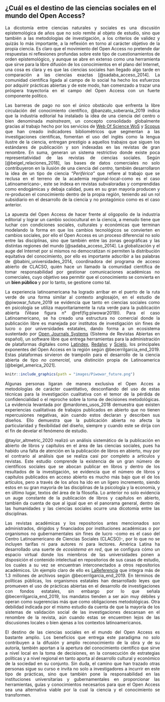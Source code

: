 ## ¿Cuál es el destino de las ciencias sociales en el mundo del Open Access?

<div style="text-align: justify">La dicotomía entre ciencias naturales y sociales es una discusión epistemológica de años que no solo remite al objeto de estudio, sino que también a las metodologías de investigación, a los criterios de validez y quizás lo más importante, a la reflexión en torno al carácter objetivo de la propia ciencia. Es claro que el movimiento del Open Access no pretende dar respuestas ni reflexiones profundas sobre este tipo de cuestionamientos de orden epistemológico, y aunque se abre en extenso como una herramienta que sirve para la libre difusión de los conocimientos en el plano del Internet, una cosa es clara y es que las ciencias sociales han llegado algo tarde en comparación a las ciencias exactas [@sadaba_acceso_2014]. La comunidad científica ligada al campo de lo social ha hecho los esfuerzos por adquirir prácticas abiertas y de este modo, han comenzado a trazar una próspera trayectoria en el campo del Open Access con un fuerte componente político.

Las barreras de pago no son el único obstáculo que enfrenta la libre circulación del conocimiento científico, @banzato_soberania_2019 indica que la industria editorial ha instalado la idea de una ciencia del centro o bien denominada *mainstream*, un concepto consolidado globalmente gracias al trabajo hecho por los servicios de [Web Of Science WoS](https://clarivate.com/webofsciencegroup/release-notes/wos/new-wos-admin-faq/){target="_blank"} y [Scopus](https://www.elsevier.com/solutions/scopus?dgcid=RN_AGCM_Sourced_300005030){target="_blank"} que han creado indicadores bibliométricos que segmentan a las investigaciones científicas, fomentan el uso del inglés como la lengua ilustre de la ciencia, entregan prestigio a aquellos trabajos que siguen los estándares de publicación y son indexadas en las revistas de gran renombre. En suma, generan un sistema restrictivo donde existe poca representatividad de las revistas de ciencias sociales. Según [@beigel_relaciones_2018], las bases de datos comerciales no solo contribuyeron en la ilusión de una ciencia del *centro*, también desarrollaron la idea de un tipo de ciencia *"Periférica"* que refiere al trabajo que se reclusa en el terreno de la academia regional-local-como es el caso Latinoamericano-, este se indexa en revistas subvaloradas y comprendidas como endogámicas y debaja calidad, pues en su gran mayoría producen y re-producen el conocimiento dentro de la propia región, teniendo así un rol subsidiario en el desarrollo de la ciencia y no protagónico como es el caso anterior.

La apuesta del Open Access de hacer frente al oligopolio de la industria editorial y lograr un cambio sociocultural en la ciencia, a menudo tiene que luchar con condiciones sociales, culturales y económicas que terminan modelando la forma en que los cambios tecnológicos se convierten en cambios sociales, por ello el Open Access es un proceso diferencial no solo entre las disciplinas, sino que también entre las zonas geográficas y las distintas regiones del mundo [@sadaba_acceso_2014]. La globalización y el auge del Internet por sí mismos no democratizan ni permiten la distribución equitativa del conocimiento, por ello es importante adscribir a las palabras de @babini_universidades_2014, coordinadora del programa de acceso abierto de CLACSO, quién hace un llamado la comunidad científica de tomar responsabilidad por gestionar comunicaciones académicas no comerciales, cuyo objetivo sea permitir que el conocimiento se convierta en un **bien público** y por lo tanto, se gestione como tal.

La experiencia latinoamericana ha logrado arribar en el puerto de la ruta verde de una forma similar al contexto anglosajón, en el estudio de @piwowar_future_2019 se evidencia que tanto en ciencias sociales como en psicología se utiliza mayoritariamente la ruta verde para la publicación abierta (Véase figura n° \@ref(fig:piwowar2019)). Para el caso Latinoamericano, se ha creado una estructura no comercial donde la publicación libre es manejada por institutos de investigación sin fines de lucro o por universidades estatales, dando forma a un ecosistema sustentado por [Open Journals Systems](https://openjournalsystems.com/){target="_blank"} (Sistema de Revistas Abiertas en español), un software libre que entrega herramientas para la administración de plataformas digitales como [Latindex](https://www.latindex.org/latindex/inicio){target="_blank"}, [Redalyc](https://www.redalyc.org/){target="_blank"} y [Scielo](https://scielo.org/es/){target="_blank"}, los principales exponentes del Open Access en la región según @becerrilgarcia_end_2019. Estas plataformas sirvieron de trampolín para el desarrollo de la ciencia abierta de tipo *no comercial*, una distinción propia de Latinoamerica [@beigel_america_2021].

```r
knitr::include_graphics(path = "images/Piwowar_future.png")
```

Algunas personas ligaran de manera exclusiva el Open Acces a metodologías de carácter cuantitativo, desconfiando del uso de estas técnicas para la investigación cualitativa con el temor de la pérdida de confidencialidad o el reproche sobre la toma de decisiones metodológicas. La evidencia levantada por @mardones_usos_2018 demuestra que existen experiencias cualitativas de trabajos publicados en abierto que no tienen repercusiones negativas, aún cuando estos declaran y describen sus diseños. Ello demuestra que la publicación abierta no afecta la particularidad y flexibilidad del diseño, siempre y cuando este se dirija con el fin de develar el fenómeno de estudio. 

@taylor_altmetric_2020 realizó un análisis sistemático de la publicación en abierto de libros y capítulos en el área de las ciencias sociales, pues ha habido una falta de atención en la publicación de libros en abierto, muy por el contrario al análisis que se realiza casi por completo a artículos y revistas. Este estudio comprende la existencia de un gran número de científicos sociales que se abocan publicar en libros y dentro de los resultados de la investigación, se evidencia que el número de libros y capítulos publicados en acceso abierto es mucho más bajo que el de los artículos, pero a través de los años ha ido en un ligero incremento, siendo estos en su gran mayoría de las disciplinas de la psicología y la economía, y en último lugar, textos del área de la filosofía. Lo anterior no solo evidencia un auge constante de la publicación de libros y capítulos en abierto, también da cuenta de que al igual que en el panorama general, dentro de las humanidades y las ciencias sociales ocurre una dicotomía entre las disciplinas.

Las revistas académicas y los repositorios antes mencionados son administrados, dirigidos y financiados por instituciones académicas o por organismos no gubernamentales sin fines de lucro -como es el caso del Centro Latinoamericano de Ciencias Sociales (CLACSO)-, por lo que no se incluyen tarifas ni para autores ni para lectores. América Latina ha desarrollado una suerte de *ecosistema en red*, que se configura cómo un espacio virtual donde los miembros de las universidades ponen a disposición el contenido intelectual en repositorios de sus casas de estudio, los cuales a su vez se encuentran interconectados a otros repositorios académicos. Un ejemplo claro de ello es [LaReferencia](https://www.lareferencia.info/es/){target="_blank"} que integra más de 1.3 millones de archivos según @becerrilgarcia_end_2019. En términos de políticas públicas, los organismos estatales han desarrollado leyes que promueven el uso de prácticas abiertas en el desarrollo de investigaciones con fondos estatales, sin embargo por lo que señala @becerrilgarcia_end_2019, los mandatos tienden a ser aún muy débiles y operan como sugerencias más que como obligaciones metodológicas. Otra debilidad indicada por el mismo estudio da cuenta de que la mayoría de los sistemas de validación social de las investigaciones descansan en el renombre de la revista, aún cuando estas se encuentren lejos de las discusiones locales o bien ajenas a los contextos latinoamericanos.

El destino de las ciencias sociales en el mundo del Open Access es bastante amplio. Los beneficios que entrega este paradigma no solo contribuyen a la difusión y amplio reconocimiento de la obra y de su autoría, también aportan a la apertura del conocimiento científico que sirve a nivel local en la toma de decisiones, en la consecución de estrategias políticas y a nivel regional en tanto aporta al desarrollo cultural y económico de la sociedad en su conjunto. Sin duda, el camino que han trazado otras personas sigue su curso e invita no solo a investigadores a incurrir en este tipo de prácticas, sino que también pone la responsabilidad en las instituciones universitarias y gubernamentales en proporcionar las herramientas, guías y conocimientos necesarios para que el Open Access sea una alternativa viable por la cual la ciencia y el conocimiento se transformen.<div/>
